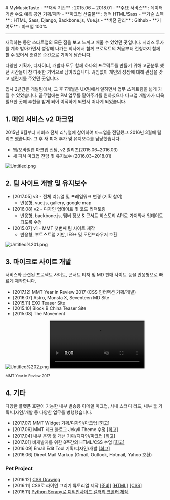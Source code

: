 
<LayoutBase type="mdx">
  # MyMusicTaste
  - **재직 기간** : 2015.06 ~ 2018.01
  - **주요 서비스** : 데이터 기반 수요 예측 공연 기획/제작
  - **마크업 산출물** : 정적 HTML/Sass
  - **기술 스펙** : HTML, Sass, Django, Backbone.js, Vue.js
  - **버전 관리** : Github
  - **기여도** : 마크업 100%

  ---

  재직하는 동안 스타트업의 모든 점을 보고 느끼고 배울 수 있었던 곳입니다. 시리즈 투자를 계속 받아가면서 성장해 나가는 회사에서 함께 프로덕트의 처음부터 런칭까지 함께 할 수 있어서 뜻깊은 순간으로 기억에
  남습니다.

  다양한 기획자, 디자이너, 개발자 모두 함께 하나의 프로덕트를 만들기 위해 고군분투 했던 시간들이 참 따뜻한 기억으로 남아있습니다. 끊임없이 개인의 성장에 대해 관심을 갖고 챌린지를 주었던 곳입니다.

  입사 2년간은 개발팀에서, 그 후 7개월은 UX팀에서 일하면서 업무 스펙트럼을 넓게 가질 수 있었습니다. 끝무렵에는 PM 업무를 맡아주기를 원하셨으나 마크업 개발자가 더욱 필요한 곳에 추천을 받게 되어
  이직하게 되면서 떠나게 되었습니다.

  ## 1. 메인 서비스 v2 마크업

  2015년 6월부터 서비스 전체 리뉴얼에 참여하여 마크업을 전담했고 2016년 3월에 릴리즈 했습니다. 그 후 새 피쳐 추가 및 유지보수를 담당했습니다.

  - 웹/모바일웹 마크업 전담, v2 릴리즈(2015.06~2016.03)
  - 새 피쳐 마크업 전담 및 유지보수 (2016.03~2018.01)

  ![Untitled.png](/images/experience/mmt/Untitled.png)

  ## 2. 팀 사이트 개발 및 유지보수

  - [2017.05] v3 - 전체 리뉴얼 및 프레임워크 변경 (기획 참여)
    - 반응형, vue.js, gallery, google map
  - [2016.08] v2 - 디자인 업데이트 및 코드 리팩토링
    - 반응형, backbone.js, 멤버 정보 & 콘서트 히스토리 API로 가져와서 업데이트 되도록 수정
  - [2015.07] v1 - MMT 첫번째 팀 사이트 제작
    - 반응형, 부트스트랩 기반, IE9+ 및 모던브라우저 호환

  ![Untitled%201.png](/images/experience/mmt/Untitled%201.png)

  ## 3. 마이크로 사이트 개발

  서비스와 관련된 프로젝트 사이트, 콘서트 티저 및 MD 판매 사이트 등을 반응형으로 빠르게 제작합니다.

  - [2017.12] MMT Year in Review 2017 (CSS 인터랙션 기획/개발)
  - [2016.07] Astro, Monsta X, Seventeen MD Site
  - [2015.11] EXO Teaser Site
  - [2015.10] Block B China Teaser Site
  - [2015.08] The Movement

  ![Untitled%202.png](/images/experience/mmt/Untitled%202.png)
  <video controls autoPlay loop muted playsInline>
    <source src="/videos/mmt_2017.mp4" type="video/mp4" />
  </video>
  <p className="text-center fc-text8"><small>MMT Year in Review 2017</small></p>

  ## 4. 기타

  다양한 플랫폼 호환이 가능한 내부 발송용 이메일 마크업, 사내 스터디 리드, 내부 툴 기획/디자인/개발 등 다양한 업무를 병행했습니다.

  - [2017.07] MMT Widget 기획/디자인/마크업 [[회고]](./mymusictaste/201707)
  - [2017.06] MMT 테크 블로그 Jekyll Theme 수정 [[회고]](./mymusictaste/201706)
  - [2017.04] 내부 운영 툴 개선 기획/디자인/마크업 [[회고]](./mymusictaste/201704)
  - [2017.01] 비개발자를 위한 8주간의 HTML/CSS 수업 [[회고]](./mymusictaste/201701)
  - [2016.09] Email Edit Tool 기획/디자인/개발 [[회고]](./mymusictaste/201609)
  - [2016.06] Direct Mail Markup (Gmail, Outlook, Hotmail, Yahoo 호환)

  ### Pet Project
  - [2016.12] <a href="https://codepen.io/collection/AVKvZM/" target="_blank">CSS Drawing</a>
  - [2016.11] CSS로 라이언 그리기 튜토리얼 제작 [[준비]](./mymusictaste/201611-css-ryan1) [[HTML]](./mymusictaste/201611-css-ryan2) [[CSS]](./mymusictaste/201611-css-ryan3)
  - [2016.11] [Python Scrapy로 디씨인사이드 갤러리 크롤러 제작](./mymusictaste/201611)
</LayoutBase>
